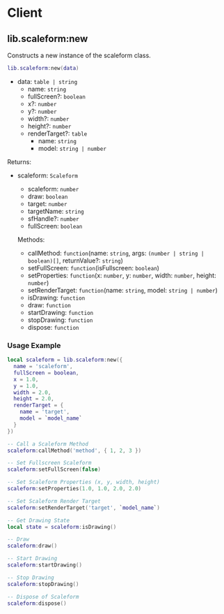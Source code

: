 # Client

## lib.scaleform:new

Constructs a new instance of the scaleform class.

```lua
lib.scaleform:new(data)
```

- data: `table | string`
  - name: `string`
  - fullScreen?: `boolean`
  - x?: `number`
  - y?: `number`
  - width?: `number`
  - height?: `number`
  - renderTarget?: `table`
    - name: `string`
    - model: `string | number`

Returns:

- scaleform: `Scaleform`
    - scaleform: `number`
    - draw: `boolean`
    - target: `number`
    - targetName: `string`
    - sfHandle?: `number`
    - fullScreen: `boolean`

     Methods:
    - callMethod: `function`(name: `string`, args: `(number | string | boolean)[]`, returnValue?: `string`)
    - setFullScreen: `function`(isFullscreen: `boolean`)
    - setProperties: `function`(x: `number`, y: `number`, width: `number`, height: `number`)
    - setRenderTarget: `function`(name: `string`, model: `string | number`)
    - isDrawing: `function`
    - draw: `function`
    - startDrawing: `function`
    - stopDrawing: `function`
    - dispose: `function`

### Usage Example
```lua
local scaleform = lib.scaleform:new({
  name = 'scaleform',
  fullScreen = boolean,
  x = 1.0,
  y = 1.0,
  width = 2.0,
  height = 2.0,
  renderTarget = {
    name = 'target',
    model = `model_name`
  }
})

-- Call a Scaleform Method
scaleform:callMethod('method', { 1, 2, 3 })

-- Set Fullscreen Scaleform
scaleform:setFullScreen(false)

-- Set Scaleform Properties (x, y, width, height)
scaleform:setProperties(1.0, 1.0, 2.0, 2.0)

-- Set Scaleform Render Target
scaleform:setRenderTarget('target', `model_name`)

-- Get Drawing State
local state = scaleform:isDrawing()

-- Draw
scaleform:draw()

-- Start Drawing
scaleform:startDrawing()

-- Stop Drawing
scaleform:stopDrawing()

-- Dispose of Scaleform
scaleform:dispose()
```